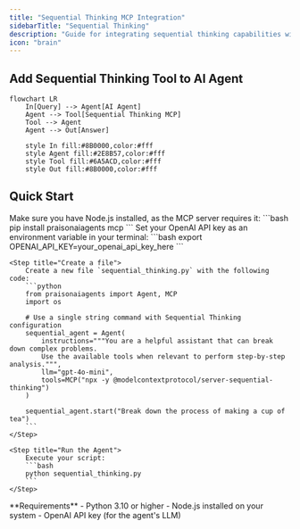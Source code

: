 ```yaml
---
title: "Sequential Thinking MCP Integration"
sidebarTitle: "Sequential Thinking"
description: "Guide for integrating sequential thinking capabilities with Agent4ALL agents using MCP"
icon: "brain"
---
```


## Add Sequential Thinking Tool to AI Agent

```mermaid
flowchart LR
    In[Query] --> Agent[AI Agent]
    Agent --> Tool[Sequential Thinking MCP]
    Tool --> Agent
    Agent --> Out[Answer]
    
    style In fill:#8B0000,color:#fff
    style Agent fill:#2E8B57,color:#fff
    style Tool fill:#6A5ACD,color:#fff
    style Out fill:#8B0000,color:#fff
```

## Quick Start

<Steps>
    <Step title="Install Dependencies">
        Make sure you have Node.js installed, as the MCP server requires it:
        ```bash
        pip install praisonaiagents mcp
        ```
    </Step>
    <Step title="Set API Key">
        Set your OpenAI API key as an environment variable in your terminal:
        ```bash
        export OPENAI_API_KEY=your_openai_api_key_here
        ```
    </Step>

    <Step title="Create a file">
        Create a new file `sequential_thinking.py` with the following code:
        ```python
        from praisonaiagents import Agent, MCP
        import os

        # Use a single string command with Sequential Thinking configuration
        sequential_agent = Agent(
            instructions="""You are a helpful assistant that can break down complex problems.
            Use the available tools when relevant to perform step-by-step analysis.""",
            llm="gpt-4o-mini",
            tools=MCP("npx -y @modelcontextprotocol/server-sequential-thinking")
        )

        sequential_agent.start("Break down the process of making a cup of tea")
        ```
    </Step>

    <Step title="Run the Agent">
        Execute your script:
        ```bash
        python sequential_thinking.py
        ```
    </Step>
</Steps>

<Note>
  **Requirements**
  - Python 3.10 or higher
  - Node.js installed on your system
  - OpenAI API key (for the agent's LLM)
</Note>
